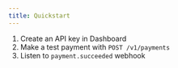 ```yaml
---
title: Quickstart
---
```


1. Create an API key in Dashboard  
2. Make a test payment with `POST /v1/payments`  
3. Listen to `payment.succeeded` webhook
